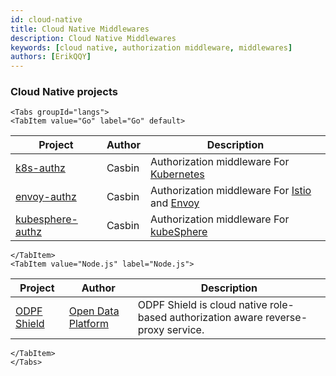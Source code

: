 ```yaml
---
id: cloud-native
title: Cloud Native Middlewares
description: Cloud Native Middlewares
keywords: [cloud native, authorization middleware, middlewares]
authors: [ErikQQY]
---
```




### Cloud Native projects

```mdx-code-block
<Tabs groupId="langs">
<TabItem value="Go" label="Go" default>
```

Project | Author | Description
---- | ---- | ----
[k8s-authz](https://github.com/casbin/k8s-authz) | Casbin | Authorization middleware For [Kubernetes](https://kubernetes.io/)
[envoy-authz](https://github.com/casbin/envoy-authz) | Casbin | Authorization middleware For [Istio](https://istio.io/) and [Envoy](https://envoyproxy.io/)
[kubesphere-authz](https://github.com/casbin/kubesphere-authz) | Casbin | Authorization middleware For [kubeSphere](https://kubesphere.io/)

```mdx-code-block
</TabItem>
<TabItem value="Node.js" label="Node.js">
```

Project | Author | Description
---- | ---- | ----
[ODPF Shield](https://github.com/odpf/shield) | [Open Data Platform](https://github.com/odpf) | ODPF Shield is cloud native role-based authorization aware reverse-proxy service. 

```mdx-code-block
</TabItem>
</Tabs>
```
